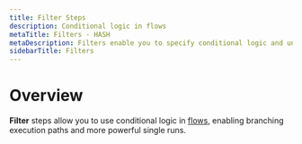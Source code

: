 ```yaml
---
title: Filter Steps
description: Conditional logic in flows
metaTitle: Filters - HASH
metaDescription: Filters enable you to specify conditional logic and unlock branching paths in HASH Flows
sidebarTitle: Filters
---
```


# Overview

**Filter** steps allow you to use conditional logic in [flows](/guide/flows), enabling branching execution paths and more powerful single runs.
